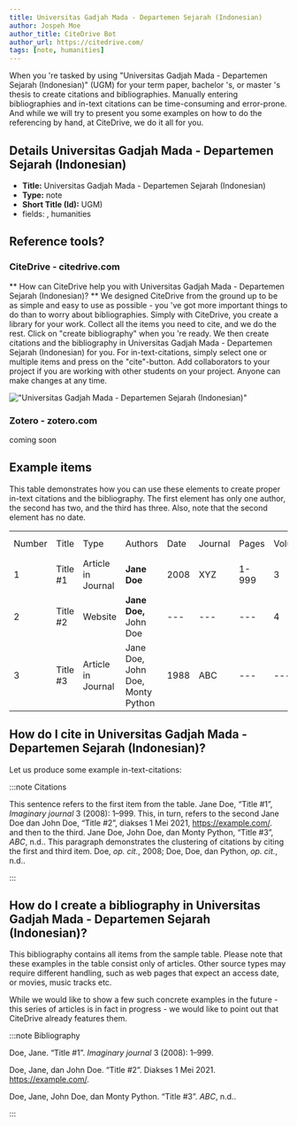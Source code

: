 ```yaml
---
title: Universitas Gadjah Mada - Departemen Sejarah (Indonesian)
author: Jospeh Moe
author_title: CiteDrive Bot
author_url: https://citedrive.com/
tags: [note, humanities]
---
```


When you 're tasked by using "Universitas Gadjah Mada - Departemen Sejarah (Indonesian)" (UGM) for your term paper, bachelor 's, or master 's thesis to create citations and bibliographies.
Manually entering bibliographies and in-text citations can be time-consuming and error-prone. And while we will try to present you some examples on how to do the referencing by hand, at CiteDrive, we do it all for you.

## Details  Universitas Gadjah Mada - Departemen Sejarah (Indonesian)
* **Title:** Universitas Gadjah Mada - Departemen Sejarah (Indonesian)
* **Type:** note
* **Short Title (Id):** UGM)
* fields: , humanities

## Reference tools?
### CiteDrive - citedrive.com
** How can CiteDrive help you with Universitas Gadjah Mada - Departemen Sejarah (Indonesian)? **
We designed CiteDrive from the ground up to be as simple and easy to use as possible - you 've got more important things to do than to worry about bibliographies. Simply with CiteDrive, you create a library for your work. Collect all the items you need to cite, and we do the rest. Click on "create bibliography" when you 're ready. We then create citations and the bibliography in Universitas Gadjah Mada - Departemen Sejarah (Indonesian) for you. For in-text-citations, simply select one or multiple items and press on the "cite"-button. Add collaborators to your project if you are working with other students on your project. Anyone can make changes at any time.


!["Universitas Gadjah Mada - Departemen Sejarah (Indonesian)"](images/universitas-gadjah-mada--departemen-sejarah-indonesian.svg "Choose Universitas Gadjah Mada - Departemen Sejarah (Indonesian) in the CiteDrive App")

### Zotero - zotero.com

coming soon

## Example items

This table demonstrates how you can use these elements to create proper in-text citations and the bibliography. The first element has only one author, the second has two, and the third has three. Also, note that the second element has no date.


<table>
  <tr>
   <td>Number
   </td>
   <td>Title
   </td>
   <td>Type
   </td>
   <td>Authors
   </td>
   <td>Date
   </td>
   <td>Journal
   </td>
   <td>Pages
   </td>
   <td>Volume
   </td>
   <td>Issue
   </td>
   <td>Access Date
   </td>
  </tr>
  <tr>
   <td>1
   </td>
   <td>Title #1
   </td>
   <td>Article in Journal
   </td>
   <td><strong>Jane Doe</strong>
   </td>
   <td>2008
   </td>
   <td>XYZ
   </td>
   <td>1-999
   </td>
   <td>3
   </td>
   <td>2
   </td>
   <td>--
   </td>
  </tr>
  <tr>
   <td>
2
   </td>
   <td>Title #2
   </td>
   <td>Website
   </td>
   <td><strong>Jane Doe, </strong>John Doe
   </td>
   <td>---
   </td>
   <td>---
   </td>
   <td>---
   </td>
   <td>4
   </td>
   <td>---
   </td>
   <td>2020-05-01
   </td>
  </tr>
  <tr>
   <td>3
   </td>
   <td>Title #3
   </td>
   <td>Article in Journal
   </td>
   <td>Jane Doe, John Doe, Monty Python
   </td>
   <td>1988
   </td>
   <td>ABC
   </td>
   <td>---
   </td>
   <td>---
   </td>
   <td>16
   </td>
   <td>---
   </td>
  </tr>
</table>



## How do I cite in  Universitas Gadjah Mada - Departemen Sejarah (Indonesian)?

Let us produce some example in-text-citations:

:::note Citations


This sentence refers to the first item from the table. Jane Doe, “Title #1”, <i>Imaginary journal</i> 3 (2008): 1–999. This, in turn, refers to the second Jane Doe dan John  Doe, “Title #2”, diakses 1 Mei 2021, https://example.com/.
and then to the third.  Jane Doe, John Doe, dan Monty Python, “Title #3”, <i>ABC</i>, n.d..
This paragraph demonstrates the clustering of citations by citing the first and third item. Doe, <i>op. cit.</i>, 2008; Doe, Doe, dan Python, <i>op. cit.</i>, n.d..

:::

## How do I create a bibliography in Universitas Gadjah Mada - Departemen Sejarah (Indonesian)?

This bibliography contains all items from the sample table. Please note that these examples in the table consist only of articles. Other source types may require different handling, such as web pages that expect an access date, or movies, music tracks etc.

While we would like to show a few such concrete examples in the future - this series of articles is in fact in progress - we would like to point out that CiteDrive already features them.

:::note Bibliography

Doe, Jane. “Title #1”. <i>Imaginary journal</i> 3 (2008): 1–999.

Doe, Jane, dan John  Doe. “Title #2”. Diakses 1 Mei 2021. https://example.com/.

Doe, Jane, John Doe, dan Monty Python. “Title #3”. <i>ABC</i>, n.d..



:::


        